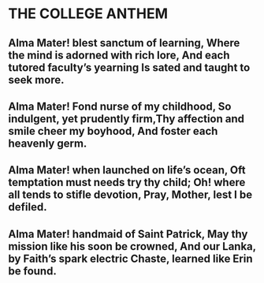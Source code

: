 # THE COLLEGE ANTHEM 

## **Alma Mater! blest sanctum of learning, Where the mind is adorned with rich lore, And each tutored faculty’s yearning Is sated and taught to seek more.**

## 

## **Alma Mater! Fond nurse of my childhood, So indulgent, yet prudently firm,Thy affection and smile cheer my boyhood, And foster each heavenly germ.**

## 

## **Alma Mater! when launched on life’s ocean, Oft temptation must needs try thy child; Oh! where all tends to stifle devotion, Pray, Mother, lest I be defiled.**

## 

## **Alma Mater! handmaid of Saint Patrick, May thy mission like his soon be crowned, And our Lanka, by Faith’s spark electric Chaste, learned like Erin be found.**
